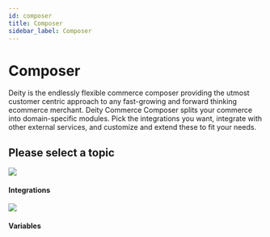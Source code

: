 ```yaml
---
id: composer
title: Composer
sidebar_label: Composer
---
```



# Composer

Deity is the endlessly flexible commerce composer providing the utmost customer centric approach to any fast-growing and forward thinking ecommerce merchant. Deity Commerce Composer splits your commerce into domain-specific modules. Pick the integrations you want, integrate with other external services, and customize and extend these to fit your needs.


<Notice />

## Please select a topic
<div className="flex mb80 brighten">
  <Card to="/docs/console/composer/integrations">
    <img src="/docs/img/icons/composerintegrations.svg" />
    <h4>Integrations</h4>
    <p></p>
  </Card>
  <Card to="/docs/console/composer/variables">
    <img src="/docs/img/icons/variables.svg" />
    <h4>Variables</h4>
    <p></p>
  </Card>
</div>
